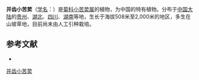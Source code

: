 {{Speciesbox
| name = 并齿小苦荬
| status = 
| status_system = 
| image =
| genus = Ixeridium
| species = biparum
| authority = Shih in Act.
}}

'''并齿小苦荬'''（[[学名|学名]]：{{lang|la|''Ixeridium biparum''}}）是[[菊科|菊科]][[小苦荬属|小苦荬属]]的植物，为中国的特有植物。分布于[[中国大陆|中国大陆]]的[[贵州|贵州]]、[[湖北|湖北]]、[[四川|四川]]、[[湖南|湖南]]等地，生长于海拔508米至2,000米的地区，多生在山坡草地，目前尚未由人工引种栽培。

== 参考文献 ==
<div class="references-small">
* {{cite web| url =http://www.bioinfo.cn/db05/KmzwSpecies.php?action=view&id=4922| title =并齿小苦荬| work =《中国高等植物数据库全库》| publisher =中国科学院微生物研究所| author =昆明植物研究所| accessdate =2009-02-25| deadurl =yes| archiveurl =https://web.archive.org/web/20160305095837/http://www.bioinfo.cn/db05/KmzwSpecies.php?action=view&id=4922| archivedate =2016-03-05}}
</div>
{{Taxonbar|from=Q11061461}}

[[Category:小苦荬属|并齿小苦荬]]


{{植物小作品}}